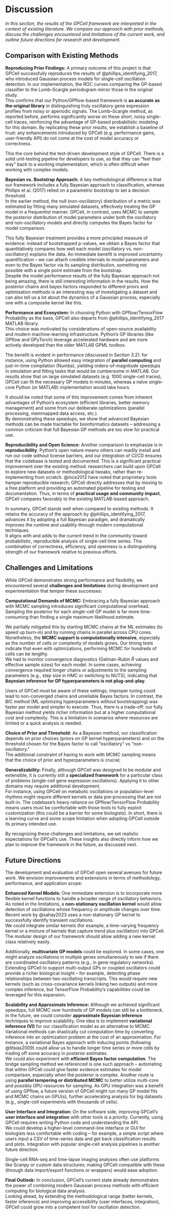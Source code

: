 # Discussion

*In this section, the results of the GPCell framework are interpreted in the context of existing literature. We compare our approach with prior methods, discuss the challenges encountered and limitations of the current work, and outline future directions for research and development.*

## Comparison with Existing Methods

**Reproducing Prior Findings:** A primary outcome of this project is that GPCell successfully reproduces the results of @phillips_identifying_2017, who introduced Gaussian process models for single-cell oscillation detection. In our implementation, the ROC curves comparing the GP-based classifier to the Lomb–Scargle periodogram mirror those in the original study.\
This confirms that our Python/GPflow-based framework is **as accurate as the original library** in distinguishing truly oscillatory gene expression profiles from noisy or aperiodic signals. The Lomb–Scargle method, as reported before, performs significantly worse on these short, noisy single-cell traces, reinforcing the advantage of GP-based probabilistic modeling for this domain. By replicating these prior results, we establish a baseline of trust: any enhancements introduced by GPCell (e.g. performance gains, user-friendly API) do not come at the cost of model accuracy or correctness.

This the core behind the test-driven development style of GPCell. There is a solid unit-testing pipeline for developers to use, so that they can "feel their way" back to a working implementation, which is often difficult when working with complex models.

**Bayesian vs. Bootstrap Approach:** A key methodological difference is that our framework includes a fully Bayesian approach to classification, whereas Phillips et al. (2017) relied on a parametric bootstrap to set a decision threshold.\
In the earlier method, the null (non-oscillatory) distribution of a metric was estimated by fitting many simulated datasets, effectively treating the GP model in a frequentist manner. GPCell, in contrast, uses MCMC to sample the posterior distribution of model parameters under both the oscillatory and non-oscillatory models and directly computes the Bayes factor for model comparison.

This fully Bayesian treatment provides a more principled measure of evidence: instead of bootstrapped p-values, we obtain a Bayes factor that quantitatively compares how well each model (oscillatory vs. non-oscillatory) explains the data. An immediate benefit is improved uncertainty quantification – we can attach credible intervals to model parameters and even to the Bayes factor via its sampling distribution, something not possible with a single point estimate from the bootstrap.\
Despite the model performance results of the fully Bayesian approach not being amazing, there is still interesting information in the results. How the posterior chains and bayes factors responded to different priors and optimisation methods is an interesting way of investigating a dataset and can also tell us a lot about the dynamics of a Gaussian process, especially one with a composite kernel like this.

**Performance and Ecosystem:** In choosing Python with GPflow/TensorFlow Probability as the base, GPCell also departs from @phillips_identifying_2017 MATLAB library.\
This choice was motivated by considerations of open-source availability and modern machine-learning infrastructure. Python’s GP libraries (like GPflow and GPyTorch) leverage accelerated hardware and are more actively developed than the older MATLAB GPML toolbox.

The benefit is evident in performance (discussed in Section 3.2): for instance, using Python allowed easy integration of **parallel computing** and just-in-time compilation (Numba), yielding orders-of-magnitude speedups in simulation and fitting tasks that would be cumbersome in MATLAB. Our results show that on large simulated datasets (e.g. 1000 single-cell traces), GPCell can fit the necessary GP models in minutes, whereas a naïve single-core Python (or MATLAB) implementation would take hours.

It should be noted that some of this improvement comes from inherent advantages of Python’s ecosystem (efficient libraries, better memory management) and some from our deliberate optimizations (parallel processing, memmapped data access, etc.).\
By demonstrating these speedups, we show that advanced Bayesian methods can be made tractable for bioinformatics datasets – addressing a common criticism that full Bayesian GP methods are too slow for practical use.

**Reproducibility and Open Science:** Another comparison to emphasize is in **reproducibility**. Python’s open nature means others can readily install and run our code without license barriers, and our integration of CI/CD ensures that the codebase is tested and documented. This is a significant practical improvement over the existing method: researchers can build upon GPCell to explore new datasets or methodological tweaks, rather than re-implementing from scratch. @ince2012 have noted that proprietary tools hamper reproducible research; GPCell directly addresses that by moving to a free platform and providing an automated pipeline for testing and documentation. Thus, in terms of **practical usage and community impact**, GPCell compares favorably to the existing MATLAB-based approach.

In summary, GPCell stands well when compared to existing methods. It retains the accuracy of the approach by @phillips_identifying_2017, advances it by adopting a full Bayesian paradigm, and dramatically improves the runtime and usability through modern computational techniques.\
It aligns with and adds to the current trend in the community toward probabilistic, reproducible analysis of single-cell time series. This combination of correctness, efficiency, and openness is a distinguishing strength of our framework relative to previous efforts.

## Challenges and Limitations

While GPCell demonstrates strong performance and flexibility, we encountered several **challenges and limitations** during development and experimentation that temper these successes:

**Computational Demands of MCMC:** Embracing a fully Bayesian approach with MCMC sampling introduces significant computational overhead. Sampling the posterior for each single-cell GP model is far more time-consuming than finding a single maximum likelihood estimate.

We partially mitigated this by starting MCMC chains at the ML estimates (to speed up burn-in) and by running chains in parallel across CPU cores. Nonetheless, the **MCMC support is computationally intensive**, especially as the number of cells or complexity of models grows. Our timing tests indicate that even with optimizations, performing MCMC for hundreds of cells can be lengthy. \
We had to monitor convergence diagnostics (Gelman-Rubin $\hat R$ values and effective sample sizes) for each model. In some cases, achieving convergence required longer chains or adjustments to the sampling parameters (e.g., step size in HMC or switching to NUTS), indicating that **Bayesian inference for GP hyperparameters is not plug-and-play**.

Users of GPCell must be aware of these settings; improper tuning could lead to non-converged chains and unreliable Bayes factors. In contrast, the BIC method (ML optimizing hyperparameters without bootstrapping) was faster per model and simpler to execute. Thus, there is a trade-off: our fully Bayesian method yields richer information but at a higher computational cost and complexity. This is a limitation in scenarios where resources are limited or a quick analysis is needed.

**Choice of Prior and Threshold:** As a Bayesian method, our classification depends on prior choices (priors on GP kernel hyperparameters) and on the threshold chosen for the Bayes factor to call “oscillatory” vs “non-oscillatory.” \
The additional constraint of having to work with MCMC sampling means that the choice of prior and hyperparameters is crucial;

**Generalizability:** Finally, although GPCell was designed to be modular and extensible, it is currently still a **specialized framework** for a particular class of problems (single-cell gene expression oscillations). Applying it to other domains may require additional development. \
For instance, using GPCell on metabolic oscillations or population-level rhythms might require different kernels or data pre-processing that are not built-in. The codebase’s heavy reliance on GPflow/TensorFlow Probability means users must be comfortable with those tools to fully exploit customization (this could be a barrier for some biologists). In short, there is a learning curve and some scope limitation when adopting GPCell outside its primary intended use.

By recognizing these challenges and limitations, we set realistic expectations for GPCell’s use. These insights also directly inform how we plan to improve the framework in the future, as discussed next.

## Future Directions

The development and evaluation of GPCell open several avenues for future work. We envision improvements and extensions in terms of methodology, performance, and application scope:

**Enhanced Kernel Models:** One immediate extension is to incorporate more flexible kernel functions to handle a broader range of oscillatory behaviors. As noted in the limitations, a **non-stationary oscillation kernel** would allow detection of oscillations whose frequency or amplitude changes over time. Recent work by @sahay2023 uses a non-stationary GP kernel to successfully identify transient oscillations​. \
We could integrate similar kernels (for example, a time-varying frequency kernel or a mixture of kernels that capture trend plus oscillation) into GPCell. The modular design of our framework should allow adding a new kernel class relatively easily.

Additionally, **multivariate GP models** could be explored. In some cases, one might analyze oscillations in multiple genes simultaneously to see if there are coordinated oscillatory patterns (e.g., in gene regulatory networks). Extending GPCell to support multi-output GPs or coupled oscillators could provide a richer biological insight – for example, detecting phase relationships between two oscillating transcripts. This would require new kernels (such as cross-covariance kernels linking two outputs) and more complex inference, but TensorFlow Probability’s capabilities could be leveraged for this expansion.

**Scalability and Approximate Inference:** Although we achieved significant speedups, full MCMC over hundreds of GP models can still be a bottleneck. In the future, we could consider **approximate Bayesian inference** techniques to improve scalability. One idea is to implement **variational inference (VI)** for our classification model as an alternative to MCMC. Variational methods can drastically cut computation time by converting inference into an optimization problem at the cost of an approximation. For instance, a variational Bayes approach with inducing points (following @titsias2009) could allow us to handle longer time series or more cells by trading off some accuracy in posterior estimates. \
We could also experiment with **efficient Bayes factor computation**. The bridge sampling method we referenced is one such approach – automating that within GPCell could give faster evidence estimates for model comparison, especially when the posterior is complex. Another route is using **parallel tempering or distributed MCMC** to better utilize multi-core and possibly GPU resources for sampling. As GPU integration was a benefit of using GPflow, a future version of GPCell might run many GP model fits and MCMC chains on GPU(s), further accelerating analysis for big datasets (e.g., single-cell experiments with thousands of cells).

**User Interface and Integration:** On the software side, improving GPCell’s **user interface and integration** with other tools is a priority. Currently, using GPCell requires writing Python code and understanding the API. \
We could develop a higher-level command-line interface or GUI for biologists less comfortable with coding – for example, a simple script where users input a CSV of time-series data and get back classification results and plots. Integration with popular single-cell analysis pipelines is another future direction.

Single-cell RNA-seq and time-lapse imaging analyses often use platforms like Scanpy or custom data structures; making GPCell compatible with these (through data import/export functions or wrappers) would ease adoption.

**Final Outlook:** In conclusion, GPCell’s current state already demonstrates the power of combining modern Gaussian process methods with efficient computing for biological data analysis. \
Looking ahead, by extending the methodological range (better kernels, faster inference) and improving accessibility (user interfaces, integration), GPCell could grow into a competent tool for oscillation detection.